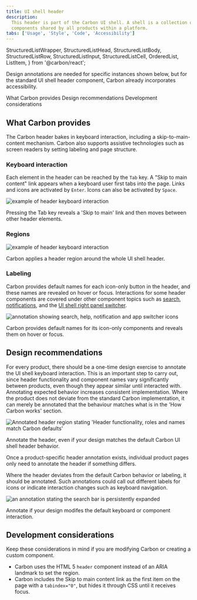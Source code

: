 ```yaml
---
title: UI shell header
description:
  This header is part of the Carbon UI shell. A shell is a collection of
  components shared by all products within a platform.
tabs: ['Usage', 'Style', 'Code', 'Accessibility']
---
```


  StructuredListWrapper,
  StructuredListHead,
  StructuredListBody,
  StructuredListRow,
  StructuredListInput,
  StructuredListCell,
  OrderedList,
  ListItem,
} from '@carbon/react';

<PageDescription>

Design annotations are needed for specific instances shown below, but for the
standard UI shell header component, Carbon already incorporates accessibility.

</PageDescription>

<AnchorLinks>

<AnchorLink>What Carbon provides</AnchorLink>
<AnchorLink>Design recommendations</AnchorLink>
<AnchorLink>Development considerations</AnchorLink>

</AnchorLinks>

## What Carbon provides

The Carbon header bakes in keyboard interaction, including a skip-to-main-content
mechanism. Carbon also supports assistive technologies such as screen readers by setting labeling and page structure.

### Keyboard interaction

Each element in the header can be reached by the `Tab` key. A "Skip to main content" link appears when a
keyboard user first tabs into the page. Links and icons are activated by `Enter`. Icons can also be
activated by `Space`.

<Row>
<Column colLg={8}>

![example of header keyboard interaction](images/header-accessibility-1.png)

<Caption>
  Pressing the Tab key reveals a 'Skip to main' link and then moves between other header elements.
</Caption>

</Column>
</Row>

### Regions

<Row>
<Column colLg={8}>

![example of header keyboard interaction](images/header-accessibility-2.png)

<Caption>
  Carbon applies a header region around the whole UI shell header.
</Caption>

</Column>
</Row>

### Labeling

Carbon provides default names for each icon-only button in the header, and these names are revealed on hover or focus. Interactions for some header components are covered under other component topics such as [search](/components/search/usage), [notifications](/components/notifications/usage), and the [UI shell right panel switcher](components/UI-shell-right-panel/usage/#switcher).  
<Row>
<Column colLg={8}>

![annotation showing search, help, notification and app switcher icons](images/header-accessibility-3.png)

<Caption>
  Carbon provides default names for its icon-only components and reveals them on hover or focus.
</Caption>

</Column>
</Row>

## Design recommendations

For every product, there should be a one-time design exercise to annotate the UI shell keyboard interaction.
This is an important step to carry out, since header functionality and component names vary significantly between products, even though they appear similar until interacted with. Annotating expected behavior increases consistent implementation. Where the product does not deviate from the standard Carbon implementation, it can merely be annotated that the behaviour matches what is in the 'How Carbon works' section. 

<Row>
<Column colLg={8}>

![Annotated header region stating 'Header functionality, roles and names match Carbon defaults'](images/header-accessibility-4.png)

<Caption>Annotate the header, even if your design matches the default Carbon UI shell header behavior.</Caption>

</Column>
</Row>

Once a product-specific header annotation exists, individual product pages only need to annotate the header if something differs.

Where the header deviates from the default Carbon behavior or labeling, it should be annotated. Such annotations could call out different labels for icons or indicate interaction changes such as keyboard navigation.

<Row>
<Column colLg={8}>

![an annotation stating the search bar is persistently expanded](images/header-accessibility-5.png)

<Caption>Annotate if your design modifes the default keyboard or component interaction.</Caption>

</Column>
</Row>


## Development considerations

Keep these considerations in mind if you are modifying Carbon or creating a
custom component.

- Carbon uses the HTML 5 `header` component instead of an ARIA landmark to set the region.
- Carbon includes the Skip to main content link as the first item on the page with a `tabindex="0"`, but hides it through CSS until it receives focus.